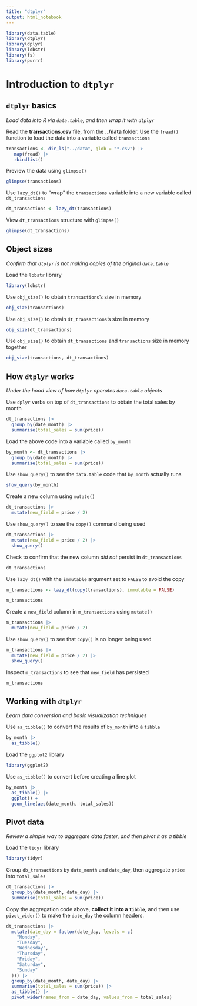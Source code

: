 ```yaml
---
title: "dtplyr"
output: html_notebook
---
```


```r
library(data.table)
library(dtplyr)
library(dplyr)
library(lobstr)
library(fs)
library(purrr)
```

# Introduction to `dtplyr`

## `dtplyr` basics
*Load data into R via `data.table`, and then wrap it with `dtplyr`*

Read the **transactions.csv** file, from the **../data** folder. Use the `fread()` function to load the data into a variable called `transactions`
```r
transactions <- dir_ls("../data", glob = "*.csv") |>
   map(fread) |>
   rbindlist()
```

Preview the data using `glimpse()`
```r
glimpse(transactions)
```

Use `lazy_dt()` to "wrap" the `transactions` variable into a new variable called `dt_transactions`
```r
dt_transactions <- lazy_dt(transactions)
```

View `dt_transactions` structure with `glimpse()`
```r
glimpse(dt_transactions)
```

## Object sizes
*Confirm that `dtplyr` is not making copies of the original `data.table`*

Load the `lobstr` library
```r
library(lobstr)
```

Use `obj_size()` to obtain `transactions`'s size in memory
```r
obj_size(transactions)
```

Use `obj_size()` to obtain `dt_transactions`'s size in memory
```r
obj_size(dt_transactions)
```

Use `obj_size()` to obtain `dt_transactions` and `transactions` size in memory together
```r
obj_size(transactions, dt_transactions)
```

## How `dtplyr` works
*Under the hood view of how `dtplyr` operates `data.table` objects*

Use `dplyr` verbs on top of `dt_transactions` to obtain the total sales by month
```r
dt_transactions |>
  group_by(date_month) |>
  summarise(total_sales = sum(price))
```

Load the above code into a variable called `by_month`
```r
by_month <- dt_transactions |>
  group_by(date_month) |>
  summarise(total_sales = sum(price))
```

Use `show_query()` to see the `data.table` code that `by_month` actually runs
```r
show_query(by_month)
```

Create a new column using `mutate()`
```r
dt_transactions |>
  mutate(new_field = price / 2)
```

Use `show_query()` to see the `copy()` command being used
```r
dt_transactions |>
  mutate(new_field = price / 2) |>
  show_query()
```

Check to confirm that the new column *did not* persist in `dt_transactions`
```r
dt_transactions
```

Use `lazy_dt()` with the `immutable` argument set to `FALSE` to avoid the copy
```r
m_transactions <- lazy_dt(copy(transactions), immutable = FALSE)
```

```r
m_transactions
```

Create a `new_field` column in `m_transactions` using `mutate()`
```r
m_transactions |> 
  mutate(new_field = price / 2)
```

Use `show_query()` to see that `copy()` is no longer being used
```r
m_transactions |> 
  mutate(new_field = price / 2) |> 
  show_query()
```

Inspect `m_transactions` to see that `new_field` has persisted
```r
m_transactions
```

## Working with `dtplyr`
*Learn data conversion and basic visualization techniques*

Use `as_tibble()` to convert the results of `by_month` into a `tibble`
```r
by_month |>
  as_tibble()
```

Load the `ggplot2` library
```r
library(ggplot2)
```

Use `as_tibble()` to convert before creating a line plot 
```r
by_month |>
  as_tibble() |>
  ggplot() +
  geom_line(aes(date_month, total_sales))
```

## Pivot data
*Review a simple way to aggregate data faster, and then pivot it as a tibble*

Load the `tidyr` library
```r
library(tidyr)
```

Group `db_transactions` by `date_month` and `date_day`, then aggregate `price` into `total_sales`
```r
dt_transactions |>
  group_by(date_month, date_day) |> 
  summarise(total_sales = sum(price))
```

Copy the aggregation code above, **collect it into a `tibble`**, and then use `pivot_wider()` to make the `date_day` the column headers.
```r
dt_transactions |>
  mutate(date_day = factor(date_day, levels = c(
    "Monday", 
    "Tuesday", 
    "Wednesday", 
    "Thursday", 
    "Friday", 
    "Saturday", 
    "Sunday"
  ))) |>
  group_by(date_month, date_day) |> 
  summarise(total_sales = sum(price)) |>
  as_tibble() |>
  pivot_wider(names_from = date_day, values_from = total_sales)
```
